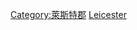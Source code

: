 {{Commonscat|People of Leicestershire}}

[[Category:萊斯特郡|Category:萊斯特郡]]
[[Category:英格蘭各郡人物|Leicester]]